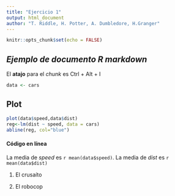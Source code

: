 ```yaml
---
title: "Ejercicio 1"
output: html_document
author: "T. Riddle, H. Potter, A. Dumbledore, H.Granger"
---
```


```r
knitr::opts_chunk$set(echo = FALSE)
```

## *Ejemplo de documento R markdown*

El **atajo** para el *chunk* es Ctrl + Alt + I

```r
data <- cars
```

## Plot

```r
plot(data$speed,data$dist)
reg<-lm(dist ~ speed, data = cars)
abline(reg, col="blue")
```

#### Código en línea

La media de *speed* es `r mean(data$speed)`. La media de *dist* es `r mean(data$dist)`

1.  El crusaíto

2.  El robocop
